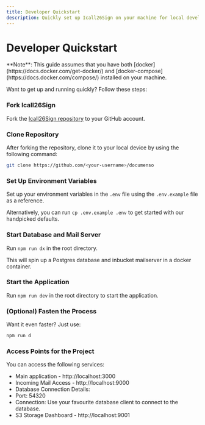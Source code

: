 ```yaml
---
title: Developer Quickstart
description: Quickly set up Icall26Sign on your machine for local development with Docker and Docker Compose.
---
```



# Developer Quickstart

<Callout type="info">
  **Note**: This guide assumes that you have both [docker](https://docs.docker.com/get-docker/) and
  [docker-compose](https://docs.docker.com/compose/) installed on your machine.
</Callout>

Want to get up and running quickly? Follow these steps:

<Steps>

### Fork Icall26Sign

Fork the [Icall26Sign repository](https://docs.github.com/en/pull-requests/collaborating-with-pull-requests/working-with-forks/about-forks) to your GitHub account.

### Clone Repository

After forking the repository, clone it to your local device by using the following command:

```bash
git clone https://github.com/<your-username>/documenso
```

### Set Up Environment Variables

Set up your environment variables in the `.env` file using the `.env.example` file as a reference.

Alternatively, you can run `cp .env.example .env` to get started with our handpicked defaults.

### Start Database and Mail Server

Run `npm run dx` in the root directory.

This will spin up a Postgres database and inbucket mailserver in a docker container.

### Start the Application

Run `npm run dev` in the root directory to start the application.

### (Optional) Fasten the Process

Want it even faster? Just use:

```sh
npm run d
```

</Steps>

### Access Points for the Project

You can access the following services:

- Main application - http://localhost:3000
- Incoming Mail Access - http://localhost:9000
- Database Connection Details:
- Port: 54320
- Connection: Use your favourite database client to connect to the database.
- S3 Storage Dashboard - http://localhost:9001
